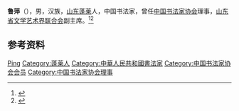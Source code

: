 '''鲁萍'''（{{bd|1920年|4月|1990年}}），男，汉族，[[山东|山东]][[蓬莱县|蓬莱]]人，中国书法家，曾任[[中国书法家协会|中国书法家协会]]理事，[[山东省文学艺术界联合会|山东省文学艺术界联合会]]副主席。<ref>{{Cite book|title=中国当代书画家名人大辞典|author=郭翔主编|publisher=河南美术出版社|year=1993|isbn=|location=郑州|pages=}}</ref><ref>{{Cite book|title=中国当代书法家辞典|author=金通达主编|publisher=浙江人民出版社|year=2001|isbn=|location=杭州|pages=}}</ref>

== 参考资料 ==
{{reflist}}

{{中国人物小作品}}
{{Navboxes 
| title  = 鲁萍在[[中国书法家协会|中国书法家协会]]的职务
| list1  =
{{中国书法家协会第一届理事会}}
{{中国书法家协会第二届理事会}}
}}

{{Authority control}}
{{DEFAULTSORT:Lu鲁}}
[[Category:鲁姓|Ping]]
[[Category:蓬莱人|Category:蓬莱人]]
[[Category:中華人民共和國書法家|Category:中華人民共和國書法家]]
[[Category:中国书法家协会会员|Category:中国书法家协会会员]]
[[Category:中国书法家协会理事|Category:中国书法家协会理事]]